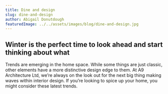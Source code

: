 ```yaml
---
title: Dine and design
slug: dine-and-design
author: Abigail Donutdough
featuredImage: ../../assets/images/blog/dine-and-design.jpg
---
```


## Winter is the perfect time to look ahead and start thinking about what

Trends are emerging in the home space. While some things are just classic, other elements have a more distinctive design edge to them. At A9 Architecture Ltd, we’re always on the look out for the next big thing making waves within interior design. If you’re looking to spice up your home, you might consider these latest trends.
